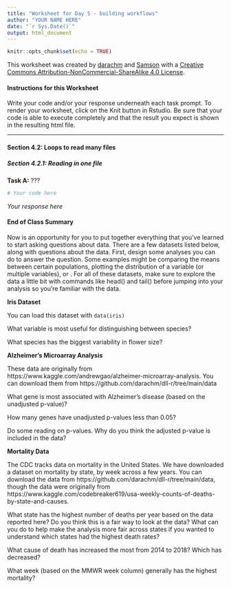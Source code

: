 ```yaml
---
title: "Worksheet for Day 5 - building workflows"
author: "YOUR NAME HERE"
date: "`r Sys.Date()`"
output: html_document
---
```


```r
knitr::opts_chunk$set(echo = TRUE)
```

This worksheet was created by [darachm](https://github.com/darachm) and [Samson](https://github.com/samson920) with a [Creative Commons Attribution-NonCommercial-ShareAlike 4.0 License](https://github.com/darachm/dll-r/blob/main/LICENSE.md).

#### Instructions for this Worksheet

Write your code and/or your response underneath each task prompt. To render your worksheet, click on the Knit button in Rstudio. Be sure that your code is able to execute completely and that the result you expect is shown in the resulting html file.

------

#### Section 4.2: Loops to read many files

##### Section 4.2.1: Reading in one file

**Task A:** ???

```r
# Your code here
```

*Your response here*

#### End of Class Summary

Now is an opportunity for you to put together everything that you've learned to start asking questions about data. There are a few datasets listed below, along with questions about the data. First, design some analyses you can do to answer the question. Some examples might be comparing the means between certain populations, plotting the distribution of a variable (or multiple variables), or . For all of these datasets, make sure to explore the data a little bit with commands like head() and tail() before jumping into your analysis so you're familiar with the data.

**Iris Dataset**

You can load this dataset with `data(iris)`

What variable is most useful for distinguishing between species?

What species has the biggest variability in flower size?



**Alzheimer's Microarray Analysis**

These data are originally from https://www.kaggle.com/andrewgao/alzheimer-microarray-analysis. You can download them from https://github.com/darachm/dll-r/tree/main/data

What gene is most associated with Alzheimer's disease (based on the unadjusted p-value)?

How many genes have unadjusted p-values less than 0.05?

Do some reading on p-values. Why do you think the adjusted p-value is included in the data?


**Mortality Data**

The CDC tracks data on mortality in the United States. We have downloaded a dataset on mortality by state, by week across a few years. You can download the data from https://github.com/darachm/dll-r/tree/main/data, though the data were originally from https://www.kaggle.com/codebreaker619/usa-weekly-counts-of-deaths-by-state-and-causes.

What state has the highest number of deaths per year based on the data reported here? Do you think this is a fair way to look at the data? What can you do to help make the analysis more fair across states if you wanted to understand which states had the highest death rates?

What cause of death has increased the most from 2014 to 2018? Which has decreased?

What week (based on the MMWR week column) generally has the highest mortality?
